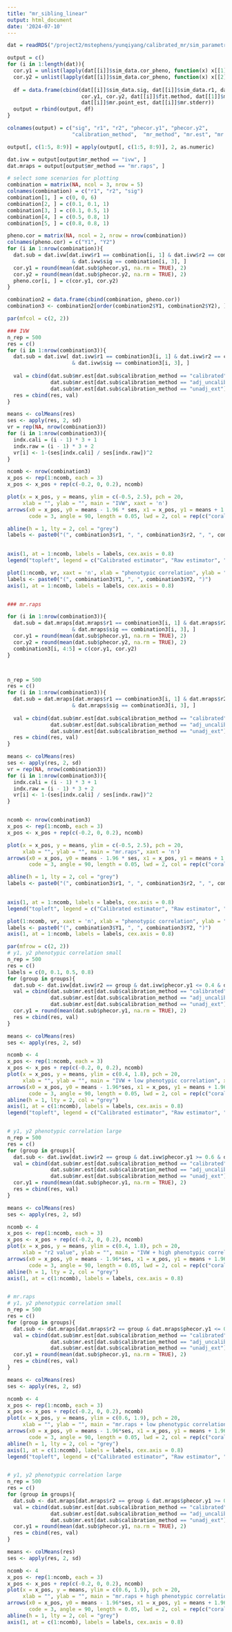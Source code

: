 ```yaml
---
title: "mr_sibling_linear"
output: html_document
date: '2024-07-10'
---
```


```r
dat = readRDS("/project2/mstephens/yunqiyang/calibrated_mr/sim_parametric202404/sibling_linear_separate/res.mr.rds")
```

```r
output = c()
for (i in 1:length(dat)){
  cor.y1 = unlist(lapply(dat[[i]]$sim_data.cor_pheno, function(x) x[[1]]))
  cor.y2 = unlist(lapply(dat[[i]]$sim_data.cor_pheno, function(x) x[[2]]))
  
  df = data.frame(cbind(dat[[i]]$sim_data.sig, dat[[i]]$sim_data.r1, dat[[i]]$sim_data.r2,
                        cor.y1, cor.y2, dat[[i]]$fit.method, dat[[1]]$mr.mr_method,
                        dat[[i]]$mr.point_est, dat[[i]]$mr.stderr))
  output = rbind(output, df)
}

colnames(output) = c("sig", "r1", "r2", "phecor.y1", "phecor.y2", 
                     "calibration_method",  "mr_method", "mr.est", "mr.std")

output[, c(1:5, 8:9)] = apply(output[, c(1:5, 8:9)], 2, as.numeric)

dat.ivw = output[output$mr_method == "ivw", ]
dat.mraps = output[output$mr_method == "mr.raps", ]
```

```r
# select some scenarios for plotting
combination = matrix(NA, ncol = 3, nrow = 5)
colnames(combination) = c("r1", "r2", "sig")
combination[1, ] = c(0, 0, 6)
combination[2, ] = c(0.1, 0.1, 1)
combination[3, ] = c(0.1, 0.5, 1)
combination[4, ] = c(0.5, 0.8, 1)
combination[5, ] = c(0.8, 0.8, 1)

pheno.cor = matrix(NA, ncol = 2, nrow = nrow(combination))
colnames(pheno.cor) = c("Y1", "Y2")
for (i in 1:nrow(combination)){
  dat.sub = dat.ivw[dat.ivw$r1 == combination[i, 1] & dat.ivw$r2 == combination[i, 2]
                     & dat.ivw$sig == combination[i, 3], ]
  cor.y1 = round(mean(dat.sub$phecor.y1, na.rm = TRUE), 2)
  cor.y2 = round(mean(dat.sub$phecor.y2, na.rm = TRUE), 2)
  pheno.cor[i, ] = c(cor.y1, cor.y2)
}

combination2 = data.frame(cbind(combination, pheno.cor))
combination3 <- combination2[order(combination2$Y1, combination2$Y2), ]

```



```r
par(mfcol = c(2, 2))

### IVW
n_rep = 500
res = c()
for (i in 1:nrow(combination3)){
  dat.sub = dat.ivw[ dat.ivw$r1 == combination3[i, 1] & dat.ivw$r2 == combination3[i, 2]
                     & dat.ivw$sig == combination3[i, 3], ]
  
  val = cbind(dat.sub$mr.est[dat.sub$calibration_method == "calibrated"][1:n_rep],
              dat.sub$mr.est[dat.sub$calibration_method == "adj_uncalibrated"][1:n_rep],
              dat.sub$mr.est[dat.sub$calibration_method == "unadj_ext"][1:n_rep])
  res = cbind(res, val)
}

means <- colMeans(res)
ses <- apply(res, 2, sd)
vr = rep(NA, nrow(combination3))
for (i in 1:nrow(combination3)){
  indx.cali = (i - 1) * 3 + 1
  indx.raw = (i - 1) * 3 + 2
  vr[i] <- 1-(ses[indx.cali] / ses[indx.raw])^2
}

ncomb <- nrow(combination3)
x_pos <- rep(1:ncomb, each = 3)
x_pos <- x_pos + rep(c(-0.2, 0, 0.2), ncomb)

plot(x = x_pos, y = means, ylim = c(-0.5, 2.5), pch = 20,
     xlab = "", ylab = "", main = "IVW", xaxt = 'n')
arrows(x0 = x_pos, y0 = means - 1.96 * ses, x1 = x_pos, y1 = means + 1.96 * ses,
       code = 3, angle = 90, length = 0.05, lwd = 2, col = rep(c("coral1", "skyblue", "gold"), ncomb))

abline(h = 1, lty = 2, col = "grey")
labels <- paste0("(", combination3$r1, ", ", combination3$r2, ", ", combination3$sig, ")")
                

axis(1, at = 1:ncomb, labels = labels, cex.axis = 0.8)
legend("topleft", legend = c("Calibrated estimator", "Raw estimator", "External GWAS"), lty = 1, col = c("coral1", "skyblue", "gold"), cex = 0.8)

plot(1:ncomb, vr, xaxt = 'n', xlab = "phenotypic correlation", ylab = "variance reduction", lty = 2, type = "b", pch = 20)
labels <- paste0("(", combination3$Y1, ", ", combination3$Y2, ")")
axis(1, at = 1:ncomb, labels = labels, cex.axis = 0.8)


### mr.raps

for (i in 1:nrow(combination3)){
  dat.sub = dat.mraps[dat.mraps$r1 == combination3[i, 1] & dat.mraps$r2 == combination3[i, 2]
                     & dat.mraps$sig == combination3[i, 3], ]
  cor.y1 = round(mean(dat.sub$phecor.y1, na.rm = TRUE), 2)
  cor.y2 = round(mean(dat.sub$phecor.y2, na.rm = TRUE), 2)
  combination3[i, 4:5] = c(cor.y1, cor.y2)
}



n_rep = 500
res = c()
for (i in 1:nrow(combination3)){
  dat.sub = dat.mraps[dat.mraps$r1 == combination3[i, 1] & dat.mraps$r2 == combination3[i, 2]
                     & dat.mraps$sig == combination3[i, 3], ]
  
  val = cbind(dat.sub$mr.est[dat.sub$calibration_method == "calibrated"][1:n_rep],
              dat.sub$mr.est[dat.sub$calibration_method == "adj_uncalibrated"][1:n_rep],
              dat.sub$mr.est[dat.sub$calibration_method == "unadj_ext"][1:n_rep])
  res = cbind(res, val)
}

means <- colMeans(res)
ses <- apply(res, 2, sd)
vr = rep(NA, nrow(combination3))
for (i in 1:nrow(combination3)){
  indx.cali = (i - 1) * 3 + 1
  indx.raw = (i - 1) * 3 + 2
  vr[i] <- 1-(ses[indx.cali] / ses[indx.raw])^2
}


ncomb <- nrow(combination3)
x_pos <- rep(1:ncomb, each = 3)
x_pos <- x_pos + rep(c(-0.2, 0, 0.2), ncomb)

plot(x = x_pos, y = means, ylim = c(-0.5, 2.5), pch = 20,
     xlab = "", ylab = "", main = "mr.raps", xaxt = 'n')
arrows(x0 = x_pos, y0 = means - 1.96 * ses, x1 = x_pos, y1 = means + 1.96 * ses,
       code = 3, angle = 90, length = 0.05, lwd = 2, col = rep(c("coral1", "skyblue", "gold"), ncomb))

abline(h = 1, lty = 2, col = "grey")
labels <- paste0("(", combination3$r1, ", ", combination3$r2, ", ", combination3$sig, ")")
                

axis(1, at = 1:ncomb, labels = labels, cex.axis = 0.8)
legend("topleft", legend = c("Calibrated estimator", "Raw estimator", "External GWAS"), lty = 1, col = c("coral1", "skyblue", "gold"), cex = 0.8)

plot(1:ncomb, vr, xaxt = 'n', xlab = "phenotypic correlation", ylab = "variance reduction", lty = 2, type = "b", pch = 20)
labels <- paste0("(", combination3$Y1, ", ", combination3$Y2, ")")
axis(1, at = 1:ncomb, labels = labels, cex.axis = 0.8)

```

```r
par(mfrow = c(2, 2))
# y1, y2 phenotypic correlation small
n_rep = 500
res = c()
labels = c(0, 0.1, 0.5, 0.8)
for (group in groups){
  dat.sub <- dat.ivw[dat.ivw$r2 == group & dat.ivw$phecor.y1 <= 0.4 & dat.ivw$phecor.y2 <= 0.4, ]
  val = cbind(dat.sub$mr.est[dat.sub$calibration_method == "calibrated"][1:n_rep],
              dat.sub$mr.est[dat.sub$calibration_method == "adj_uncalibrated"][1:n_rep],
              dat.sub$mr.est[dat.sub$calibration_method == "unadj_ext"][1:n_rep])
  cor.y1 = round(mean(dat.sub$phecor.y1, na.rm = TRUE), 2)
  res = cbind(res, val)
}

means <- colMeans(res)
ses <- apply(res, 2, sd)

ncomb <- 4
x_pos <- rep(1:ncomb, each = 3)
x_pos <- x_pos + rep(c(-0.2, 0, 0.2), ncomb)
plot(x = x_pos, y = means, ylim = c(0.4, 1.8), pch = 20,
     xlab = "", ylab = "", main = "IVW + low phenotypic correlation", xaxt = 'n')
arrows(x0 = x_pos, y0 = means - 1.96*ses, x1 = x_pos, y1 = means + 1.96*ses,
       code = 3, angle = 90, length = 0.05, lwd = 2, col = rep(c("coral1", "skyblue", "gold"), ncomb))
abline(h = 1, lty = 2, col = "grey")
axis(1, at = c(1:ncomb), labels = labels, cex.axis = 0.8)
legend("topleft", legend = c("Calibrated estimator", "Raw estimator", "External GWAS"), lty = 1, col = c("coral1", "skyblue", "gold"), cex = 0.8)


# y1, y2 phenotypic correlation large
n_rep = 500
res = c()
for (group in groups){
  dat.sub <- dat.ivw[dat.ivw$r2 == group & dat.ivw$phecor.y1 >= 0.6 & dat.ivw$phecor.y2 >= 0.6, ]
  val = cbind(dat.sub$mr.est[dat.sub$calibration_method == "calibrated"][1:n_rep],
              dat.sub$mr.est[dat.sub$calibration_method == "adj_uncalibrated"][1:n_rep],
              dat.sub$mr.est[dat.sub$calibration_method == "unadj_ext"][1:n_rep])
  cor.y1 = round(mean(dat.sub$phecor.y1, na.rm = TRUE), 2)
  res = cbind(res, val)
}

means <- colMeans(res)
ses <- apply(res, 2, sd)

ncomb <- 4
x_pos <- rep(1:ncomb, each = 3)
x_pos <- x_pos + rep(c(-0.2, 0, 0.2), ncomb)
plot(x = x_pos, y = means, ylim = c(0.4, 1.8), pch = 20,
     xlab = "r2 value", ylab = "", main = "IVW + high phenotypic correlation", xaxt = 'n')
arrows(x0 = x_pos, y0 = means - 1.96*ses, x1 = x_pos, y1 = means + 1.96*ses,
       code = 3, angle = 90, length = 0.05, lwd = 2, col = rep(c("coral1", "skyblue", "gold"), ncomb))
abline(h = 1, lty = 2, col = "grey")
axis(1, at = c(1:ncomb), labels = labels, cex.axis = 0.8)


# mr.raps
# y1, y2 phenotypic correlation small
n_rep = 500
res = c()
for (group in groups){
  dat.sub <- dat.mraps[dat.mraps$r2 == group & dat.mraps$phecor.y1 <= 0.4 & dat.ivw$phecor.y2 <= 0.4, ]
  val = cbind(dat.sub$mr.est[dat.sub$calibration_method == "calibrated"][1:n_rep],
              dat.sub$mr.est[dat.sub$calibration_method == "adj_uncalibrated"][1:n_rep],
              dat.sub$mr.est[dat.sub$calibration_method == "unadj_ext"][1:n_rep])
  cor.y1 = round(mean(dat.sub$phecor.y1, na.rm = TRUE), 2)
  res = cbind(res, val)
}

means <- colMeans(res)
ses <- apply(res, 2, sd)

ncomb <- 4
x_pos <- rep(1:ncomb, each = 3)
x_pos <- x_pos + rep(c(-0.2, 0, 0.2), ncomb)
plot(x = x_pos, y = means, ylim = c(0.6, 1.9), pch = 20,
     xlab = "", ylab = "", main = "mr.raps + low phenotypic correlation", xaxt = 'n')
arrows(x0 = x_pos, y0 = means - 1.96*ses, x1 = x_pos, y1 = means + 1.96*ses,
       code = 3, angle = 90, length = 0.05, lwd = 2, col = rep(c("coral1", "skyblue", "gold"), ncomb))
abline(h = 1, lty = 2, col = "grey")
axis(1, at = c(1:ncomb), labels = labels, cex.axis = 0.8)
legend("topleft", legend = c("Calibrated estimator", "Raw estimator", "External GWAS"), lty = 1, col = c("coral1", "skyblue", "gold"), cex = 0.8)


# y1, y2 phenotypic correlation large
n_rep = 500
res = c()
for (group in groups){
  dat.sub <- dat.mraps[dat.mraps$r2 == group & dat.mraps$phecor.y1 >= 0.6 & dat.ivw$phecor.y2 >= 0.6, ]
  val = cbind(dat.sub$mr.est[dat.sub$calibration_method == "calibrated"][1:n_rep],
              dat.sub$mr.est[dat.sub$calibration_method == "adj_uncalibrated"][1:n_rep],
              dat.sub$mr.est[dat.sub$calibration_method == "unadj_ext"][1:n_rep])
  cor.y1 = round(mean(dat.sub$phecor.y1, na.rm = TRUE), 2)
  res = cbind(res, val)
}

means <- colMeans(res)
ses <- apply(res, 2, sd)

ncomb <- 4
x_pos <- rep(1:ncomb, each = 3)
x_pos <- x_pos + rep(c(-0.2, 0, 0.2), ncomb)
plot(x = x_pos, y = means, ylim = c(0.6, 1.9), pch = 20,
     xlab = "", ylab = "", main = "mr.raps + high phenotypic correlation", xaxt = 'n')
arrows(x0 = x_pos, y0 = means - 1.96*ses, x1 = x_pos, y1 = means + 1.96*ses,
       code = 3, angle = 90, length = 0.05, lwd = 2, col = rep(c("coral1", "skyblue", "gold"), ncomb))
abline(h = 1, lty = 2, col = "grey")
axis(1, at = c(1:ncomb), labels = labels, cex.axis = 0.8)
```

